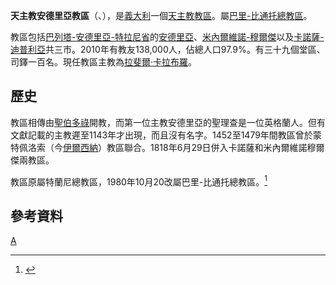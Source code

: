 {{Infobox Roman Catholic diocese
|name= 安德里亞
|jurisdiction=教區
|latin = Dioecesis Andriensis
|image =Cattedrale0558 1 copia.jpg
|caption = 聖母升天主教座堂
|location = [[義大利|義大利]]
|territory = [[巴列塔-安德里亞-特拉尼省|巴列塔-安德里亞-特拉尼省]]
|population = 138,000
|rite = [[罗马礼|罗马礼]]
|patron =
|province = 巴里-比通托
|established =不遲於1143年
|cathedral = [[聖母升天主教座堂_(安德里亞)|聖母升天主教座堂]]
|co-cathedral =
|leadership = 主教
|website = [http://www.diocesiandria.org/ 官方網頁]
|pope = 
|patriarch= 
|metropolitan = 
|ordinary =拉斐爾·卡拉布羅
|coadjutor archbishop =
|coadjutor bishop =
|auxiliary =
|emeritus =
}}

'''天主教安德里亞教區'''（{{lang-la|Dioecesis Andriensis}}、{{lang-it|Diocesi di Andria}}），是[[義大利|義大利]]一個[[天主教|天主教]][[教區|教區]]。屬[[天主教巴里-比通托總教區|巴里-比通托總教區]]。

教區包括[[巴列塔-安德里亞-特拉尼省|巴列塔-安德里亞-特拉尼省]]的[[安德里亞|安德里亞]]、[[米內爾維諾-穆爾傑|米內爾維諾-穆爾傑]]以及[[卡諾薩-迪普利亞|卡諾薩-迪普利亞]]共三市。2010年有教友138,000人，佔總人口97.9%。有三十九個堂區、司鐸一百名。現任教區主教為[[拉斐爾·卡拉布羅|拉斐爾·卡拉布羅]]。

==歷史==
教區相傳由[[聖伯多祿|聖伯多祿]]開教，而第一位主教安德里亞的聖理查是一位英格蘭人。但有文獻記載的主教遲至1143年才出現，而且沒有名字。1452至1479年間教區曾於蒙特佩洛索（今[[伊爾西納|伊爾西納]]）教區聯合。1818年6月29日併入卡諾薩和米內爾維諾穆爾傑兩教區。

教區原屬特蘭尼總教區，1980年10月20改屬巴里-比通托總教區。<ref>{{Cite web |url=http://www.vatican.va/holy_father/john_paul_ii/apost_constitutions/documents/hf_jp-ii_apc_19801020_barensis_lt.html |title=轉換教省的宗座憲令 |access-date=2014-10-07 |archive-date=2014-05-16 |archive-url=https://web.archive.org/web/20140516235236/http://www.vatican.va/holy_father/john_paul_ii/apost_constitutions/documents/hf_jp-ii_apc_19801020_barensis_lt.html |dead-url=no }}</ref>

==參考資料==
{{reflist}}
[[Category:義大利天主教教區|A]]
{{意大利天主教教區}}